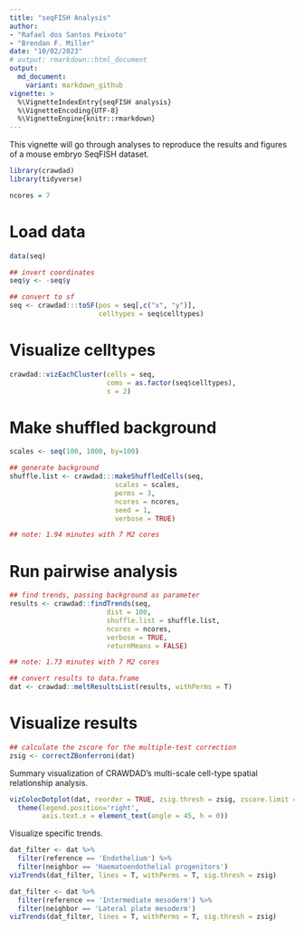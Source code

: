 ```yaml
---
title: "seqFISH Analysis"
author: 
- "Rafael dos Santos Peixoto"
- "Brendan F. Miller"
date: "10/02/2023"
# output: rmarkdown::html_document
output:
  md_document:
    variant: markdown_github
vignette: >
  %\VignetteIndexEntry{seqFISH analysis}
  %\VignetteEncoding{UTF-8}
  %\VignetteEngine{knitr::rmarkdown}
---
```


This vignette will go through analyses to reproduce the results and figures of a mouse embryo SeqFISH dataset.

```r

library(crawdad)
library(tidyverse)

```

```r

ncores = 7

```

# Load data

```r

data(seq)

## invert coordinates
seq$y <- -seq$y

## convert to sf
seq <- crawdad:::toSF(pos = seq[,c("x", "y")],
                      celltypes = seq$celltypes)

```

# Visualize celltypes

```r

crawdad::vizEachCluster(cells = seq,
                        coms = as.factor(seq$celltypes),
                        s = 2)

```

# Make shuffled background

```r

scales <- seq(100, 1000, by=100)

```

```r

## generate background
shuffle.list <- crawdad:::makeShuffledCells(seq,
                          scales = scales,
                          perms = 3,
                          ncores = ncores,
                          seed = 1,
                          verbose = TRUE)

## note: 1.94 minutes with 7 M2 cores

```

# Run pairwise analysis

```r

## find trends, passing background as parameter
results <- crawdad::findTrends(seq,
                        dist = 100,
                        shuffle.list = shuffle.list,
                        ncores = ncores,
                        verbose = TRUE,
                        returnMeans = FALSE)

## note: 1.73 minutes with 7 M2 cores

```

```r

## convert results to data.frame
dat <- crawdad::meltResultsList(results, withPerms = T)

```


# Visualize results

```r

## calculate the zscore for the multiple-test correction
zsig <- correctZBonferroni(dat)

```

Summary visualization of CRAWDAD’s multi-scale cell-type spatial relationship analysis.

```r

vizColocDotplot(dat, reorder = TRUE, zsig.thresh = zsig, zscore.limit = zsig*2) +
  theme(legend.position='right',
        axis.text.x = element_text(angle = 45, h = 0))

```

Visualize specific trends.

```r

dat_filter <- dat %>% 
  filter(reference == 'Endothelium') %>% 
  filter(neighbor == 'Haematoendothelial progenitors')
vizTrends(dat_filter, lines = T, withPerms = T, sig.thresh = zsig)

```

```r

dat_filter <- dat %>% 
  filter(reference == 'Intermediate mesoderm') %>% 
  filter(neighbor == 'Lateral plate mesoderm')
vizTrends(dat_filter, lines = T, withPerms = T, sig.thresh = zsig)

```
